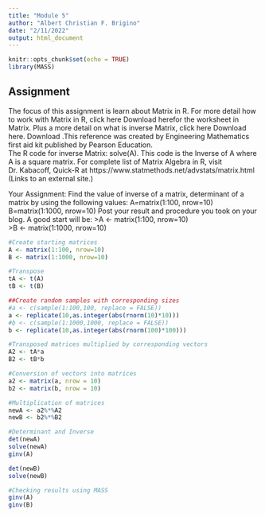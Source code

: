 ```yaml
---
title: "Module 5"
author: "Albert Christian F. Brigino"
date: "2/11/2022"
output: html_document
---
```


```r
knitr::opts_chunk$set(echo = TRUE)
library(MASS)
```

## Assignment

The focus of this assignment is learn about Matrix in R. 
For more detail how to work with Matrix in R, click here  Download herefor the worksheet in Matrix.
Plus a more detail on what is inverse Matrix, click here  Download here.  Download .This reference was created by Engineering Mathematics first aid kit published by Pearson Education.  
The R code for inverse Matrix: solve(A). This code is the Inverse of A where A is a square matrix. For complete list of Matrix Algebra in R, visit  Dr. Kabacoff, Quick-R at https://www.statmethods.net/advstats/matrix.html (Links to an external site.)

Your Assignment:
Find the value of inverse of a matrix, determinant of a matrix by using the following values:
A=matrix(1:100, nrow=10)
B=matrix(1:1000, nrow=10)
Post your result and procedure you took on your blog.
A good start will be:
>A <- matrix(1:100, nrow=10)  
>B <- matrix(1:1000, nrow=10)



```r

#Create starting matrices
A <- matrix(1:100, nrow=10)  
B <- matrix(1:1000, nrow=10)

#Transpose
tA <- t(A)
tB <- t(B)

##Create random samples with corresponding sizes
#a <- c(sample(1:100,100, replace = FALSE))
a <- replicate(10,as.integer(abs(rnorm(10)*10)))
#b <- c(sample(1:1000,1000, replace = FALSE))
b <- replicate(10,as.integer(abs(rnorm(100)*100)))

#Transposed matrices multiplied by corresponding vectors
A2 <- tA*a
B2 <- tB*b

#Conversion of vectors into matrices
a2 <- matrix(a, nrow = 10)
b2 <- matrix(b, nrow = 10)

#Multiplication of matrices
newA <- a2%*%A2
newB <- b2%*%B2

#Determinant and Inverse
det(newA)
solve(newA)
ginv(A)

det(newB)
solve(newB)

#Checking results using MASS
ginv(A)
ginv(B)

```


